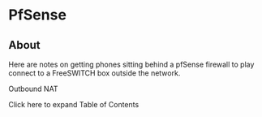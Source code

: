 
# PfSense 

 

## About

Here are notes on getting phones sitting behind a pfSense firewall to play connect to a FreeSWITCH box outside the network.

Outbound NAT

Click here to expand Table of Contents


